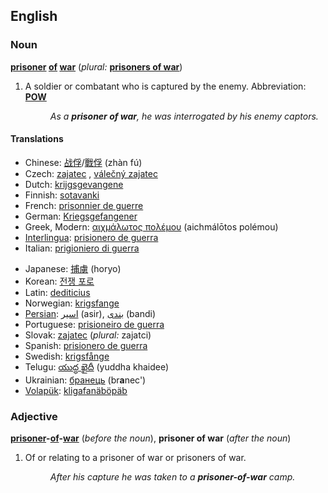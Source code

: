 ==English==

===Noun===
{{wikipedia}}
'''[[prisoner]] [[of]] [[war]]''' (''plural:'' '''[[prisoners of war]]''')

# A soldier or combatant who is captured by the enemy.  Abbreviation: '''[[POW]]'''
#: ''As a '''prisoner of war''', he was interrogated by his enemy captors.''

====Translations====
{{top}}
*Chinese: [[战俘]]/[[戰俘]] (zhàn fú)
*Czech: [[zajatec]] {{m}}, [[válečný zajatec]] {{m}}
*Dutch: [[krijgsgevangene]]
*Finnish: [[sotavanki]]
*French: [[prisonnier de guerre]] {{m}}
*German: [[Kriegsgefangener]] {{m}}
*Greek, Modern: [[αιχμάλωτος πολέμου]] (aichmál&#333;tos polémou)
*[[Interlingua]]: [[prisionero de guerra]] 
*Italian: [[prigioniero di guerra]] {{m}}
{{mid}}
*Japanese: [[捕虜]] (horyo)
*Korean: [[전쟁 포로]]
*Latin: [[dediticius]] {{m}}
*Norwegian: [[krigsfange]] {{m}}
*[[Persian]]: [[اسیر]] (asir), [[بندی]] (bandi)
*Portuguese: [[prisioneiro de guerra]]
*Slovak: [[zajatec]] {{m}} (''plural:'' zajatci)
*Spanish: [[prisionero de guerra]] {{m}}
*Swedish: [[krigsfånge]] 
*Telugu: [[యుద్ధ ఖైదీ]] (yuddha khaidee)
*Ukrainian: [[бранець]] (br'''a'''nec') {{m}}
*[[Volapük]]: [[kligafanäböpäb]]
{{bottom}}

===Adjective===
'''[[prisoner]]-[[of]]-[[war]]''' (''before the noun''), '''prisoner of war''' (''after the noun'')
# Of or relating to a prisoner of war or prisoners of war.
#: ''After his capture he was taken to a '''prisoner-of-war''' camp.''